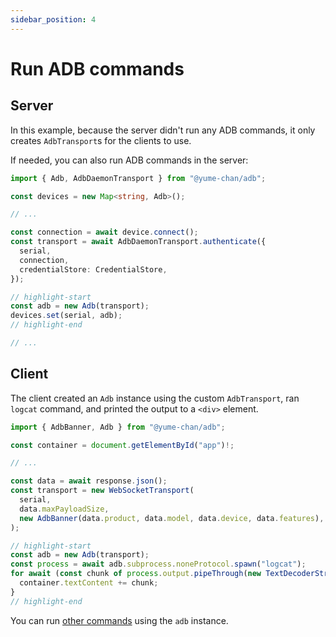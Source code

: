 ---
sidebar_position: 4
---

# Run ADB commands

## Server

In this example, because the server didn't run any ADB commands, it only creates `AdbTransport`s for the clients to use.

If needed, you can also run ADB commands in the server:

```ts transpile title="server/index.ts"
import { Adb, AdbDaemonTransport } from "@yume-chan/adb";

const devices = new Map<string, Adb>();

// ...

const connection = await device.connect();
const transport = await AdbDaemonTransport.authenticate({
  serial,
  connection,
  credentialStore: CredentialStore,
});

// highlight-start
const adb = new Adb(transport);
devices.set(serial, adb);
// highlight-end

// ...
```

## Client

The client created an `Adb` instance using the custom `AdbTransport`, ran `logcat` command, and printed the output to a `<div>` element.

```ts transpile title="client/device.ts"
import { AdbBanner, Adb } from "@yume-chan/adb";

const container = document.getElementById("app")!;

// ...

const data = await response.json();
const transport = new WebSocketTransport(
  serial,
  data.maxPayloadSize,
  new AdbBanner(data.product, data.model, data.device, data.features),
);

// highlight-start
const adb = new Adb(transport);
const process = await adb.subprocess.noneProtocol.spawn("logcat");
for await (const chunk of process.output.pipeThrough(new TextDecoderStream())) {
  container.textContent += chunk;
}
// highlight-end
```

You can run [other commands](../../../api/index.mdx#adb-from-yume-chanadb) using the `adb` instance.
